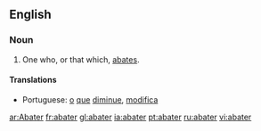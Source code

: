 ==English==

===Noun===
{{en-noun}}
# One who, or that which, [[abate]]s.

====Translations====
{{top}}
*Portuguese: [[o]] [[que]] [[diminue]], [[modifica]]
{{mid}}
{{bottom}}

[[ar:Abater]]
[[fr:abater]]
[[gl:abater]]
[[ia:abater]]
[[pt:abater]]
[[ru:abater]]
[[vi:abater]]